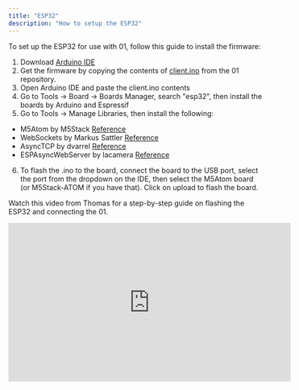 ```yaml
---
title: "ESP32"
description: "How to setup the ESP32"
---
```


To set up the ESP32 for use with 01, follow this guide to install the firmware:

1. Download [Arduino IDE](https://www.arduino.cc/en/software)
2. Get the firmware by copying the contents of [client.ino](https://github.com/OpenInterpreter/01/blob/main/software/source/clients/esp32/src/client/client.ino) from the 01 repository.
3. Open Arduino IDE and paste the client.ino contents
4. Go to Tools -> Board -> Boards Manager, search "esp32", then install the boards by Arduino and Espressif
5. Go to Tools -> Manage Libraries, then install the following:

- M5Atom by M5Stack [Reference](https://www.arduino.cc/reference/en/libraries/m5atom/)
- WebSockets by Markus Sattler [Reference](https://www.arduino.cc/reference/en/libraries/websockets/)
- AsyncTCP by dvarrel [Reference](https://github.com/dvarrel/AsyncTCP)
- ESPAsyncWebServer by lacamera [Reference](https://github.com/lacamera/ESPAsyncWebServer)

6. To flash the .ino to the board, connect the board to the USB port, select the port from the dropdown on the IDE, then select the M5Atom board (or M5Stack-ATOM if you have that). Click on upload to flash the board.

Watch this video from Thomas for a step-by-step guide on flashing the ESP32 and connecting the 01.

<iframe
  width="560"
  height="315"
  src="https://www.youtube.com/embed/Y76zed8nEE8"
  frameborder="0"
  allow="accelerometer; autoplay; clipboard-write; encrypted-media; gyroscope; picture-in-picture"
  allowfullscreen
></iframe>
